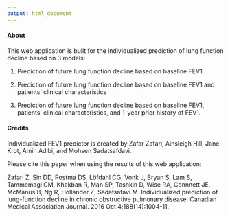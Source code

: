 ```yaml
---
output: html_document
---
```


#### About 

This web application is built for the individualized prediction of lung function decline based on 3 models:

1. Prediction of future lung function decline based on baseline FEV1

2. Prediction of future lung function decline based on baseline FEV1 and patients' clinical characteristics

3. Prediction of future lung function decline based on baseline FEV1, patients' clinical characteristics, and 1-year prior history of FEV1. 
                         
#### Credits
Individualized FEV1 predictor is created by Zafar Zafari, Ainsleigh Hill, Jane Krot, Amin Adibi, and Mohsen Sadatsafdavi. 

Please cite this paper when using the results of this web application:

Zafari Z, Sin DD, Postma DS, Löfdahl CG, Vonk J, Bryan S, Lam S, Tammemagi CM, Khakban R, Man SP, Tashkin D, Wise RA, Connnett JE, McManus B, Ng R, Hollander Z, Sadatsafavi M. Individualized prediction of lung-function decline in chronic obstructive pulmonary disease. Canadian Medical Association Journal. 2016 Oct 4;188(14):1004-11.

